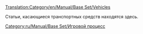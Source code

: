 [[Translation:Category/en/Manual/Base Set/Vehicles]]


Статьи, касающиеся транспортных средств находятся здесь.

[[Category:ru/Manual/Base Set/Игровой процесс]]